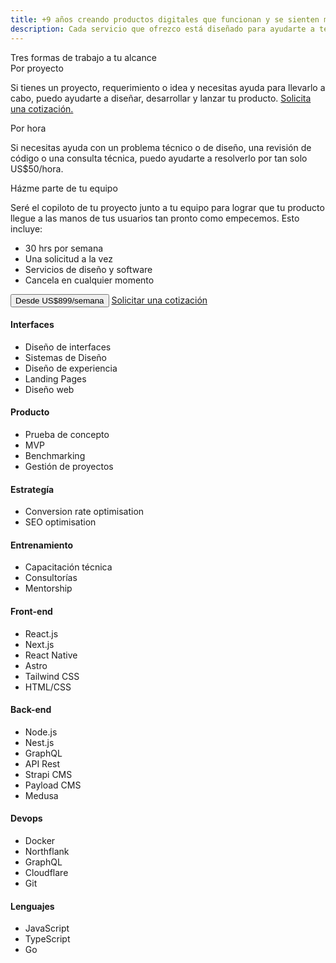 ```yaml
---
title: +9 años creando productos digitales que funcionan y se sienten muy bien
description: Cada servicio que ofrezco está diseñado para ayudarte a tener éxito en tu negocio. Cada buen producto requiere iteraciones de estrategia, diseño y desarrollo.
---
```


<section class="border-b border-tones-200">
  <Container>
    <div class="flex flex-col gap-8 pt-12 pb-16">
      <motion.h2
        client:load
        initial={{opacity:0, y:-20}}
        animate={{opacity:1, y:0}}
        transition={{ type: 'spring', stiffness: 250, damping: 20, delay: 0.15 }}
        className="font-bold text-2xl">Tres formas de trabajo a tu alcance</motion.h2>
      <motion.div
        client:load
        initial={{opacity:0, y:-20}}
        animate={{opacity:1, y:0}}
        transition={{ type: 'spring', stiffness: 250, damping: 20, delay: 0.2 }}
        className="grid md:grid-cols-2 gap-8 gap-y-10">
        <div class="flex flex-col gap-4">
          <div class="flex flex-col gap-1">
            <span class="font-semibold text-lg">Por proyecto</span>
            <p class="font-medium text-tones-700">Si tienes un proyecto, requerimiento o idea y necesitas ayuda para llevarlo a cabo, puedo ayudarte a diseñar, desarrollar y lanzar tu producto. <a href="/contacto/" class="font-semibold text-black underline underline-offset-2">Solicita una cotización.</a></p>
          </div>
        </div>
        <div class="flex flex-col gap-4">
          <div class="flex flex-col gap-1">
            <span class="font-semibold text-lg">Por hora</span>
            <p class="font-medium text-tones-700">Si necesitas ayuda con un problema técnico o de diseño, una revisión de código o una consulta técnica, puedo ayudarte a resolverlo por tan solo <span class="font-semibold text-black">US$50/hora</span>.</p>
          </div>
        </div>
        <div class="md:col-span-2 flex flex-col gap-4">
          <div class="flex flex-col gap-1">
            <span class="font-semibold text-lg">Házme parte de tu equipo</span>
            <p class="font-medium text-tones-700">Seré el copiloto de tu proyecto junto a tu equipo para lograr que tu producto llegue a las manos de tus usuarios tan pronto como empecemos. Esto incluye:</p>
            <ul class="mt-2 flex flex-col gap-1">
              <li class="flex items-center gap-2">
                <Check class="text-black fill-accent-300" size={20} />
                <span>30 hrs por semana</span>
              </li>
              <li class="flex items-center gap-2">
                <Check class="text-black fill-accent-300" size={20} />
                <span>Una solicitud a la vez</span>
              </li>
              <li class="flex items-center gap-2">
                <Check class="text-black fill-accent-300" size={20} />
                <span>Servicios de diseño y software</span>
              </li>
              <li class="flex items-center gap-2">
                <Check class="text-black fill-accent-300" size={20} />
                <span>Cancela en cualquier momento</span>
              </li>
            </ul>
          </div>
        </div>
      </motion.div>
      <motion.div
        client:load
        initial={{opacity:0, y:-20}}
        animate={{opacity:1, y:0}}
        transition={{ type: 'spring', stiffness: 250, damping: 20, delay: 0.25 }}
        className="flex flex-col md:flex-row md:items-center gap-3"
      >
        <button
          data-cal-link="coderdiaz/intro"
          data-cal-namespace="intro"
          data-cal-config='{"layout":"month_view"}'
          aria-label="Agendar una llamada con Javier Diaz"
          class="md:w-max relative px-6 py-3 rounded-full bg-accent-400 text-accent-1000 font-semibold transition hover:scale-105 z-10 text-center border-2 border-black">
          Desde US$899/semana
        </button>
        <a href="/contacto/" class="px-6 py-3 md:w-max rounded-full text-black ring-4 ring-tones-100/50 bg-tones-100/50 font-semibold transition hover:bg-accent-100 hover:ring-accent-100 text-center">
          Solicitar una cotización
        </a>
      </motion.div>
    </div>
  </Container>
</section>
<section class="border-b border-tones-200">
  <Container>
    <div class="grid md:grid-cols-2 gap-0">
      <motion.div
        client:load
        initial={{opacity:0, y:-20}}
        animate={{opacity:1, y:0}}
        transition={{ type: 'spring', stiffness: 250, damping: 20, delay: 0.3 }}
        className="flex flex-col md:border-r border-tones-200">
        <BlockRow title="Diseño y estrategia" class="py-8">
          <span slot="icon" class="bg-accent-400 text-accent-1500 p-1 rounded-lg">
            <Design />
          </span>
          <div class="flex flex-col gap-5 text-lg">
            <div class="flex flex-col gap-3">
              <h4 class="font-semibold text-tones-1000">Interfaces</h4>
              <ul class="flex flex-col gap-2 z-10">
                <li class="font-medium text-tones-800">Diseño de interfaces</li>
                <li class="font-medium text-tones-800">Sistemas de Diseño</li>
                <li class="font-medium text-tones-800">Diseño de experiencia</li>
                <li class="font-medium text-tones-800">Landing Pages</li>
                <li class="font-medium text-tones-800">Diseño web</li>
              </ul>
            </div>
            <div class="flex flex-col gap-3">
              <h4 class="font-semibold text-tones-1000">Producto</h4>
              <ul class="flex flex-col gap-2 z-10">
                <li class="font-medium text-tones-800">Prueba de concepto</li>
                <li class="font-medium text-tones-800">MVP</li>
                <li class="font-medium text-tones-800">Benchmarking</li>
                <li class="font-medium text-tones-800">Gestión de proyectos</li>
              </ul>
            </div>
            <div class="flex flex-col gap-3">
              <h4 class="font-semibold text-tones-1000">Estrategía</h4>
              <ul class="flex flex-col gap-2 z-10">
                <li class="font-medium text-tones-800">Conversion rate optimisation</li>
                <li class="font-medium text-tones-800">SEO optimisation</li>
              </ul>
            </div>
          </div>
        </BlockRow>
        <BlockRow title="Otros servicios" class="py-8">
          <span slot="icon" class="bg-blue-700 text-white p-1 rounded-lg">
            <Mentoring />
          </span>
          <div class="flex flex-col gap-5 text-lg">
            <div class="flex flex-col gap-3">
              <h4 class="font-semibold text-tones-1000">Entrenamiento</h4>
              <ul class="flex flex-col gap-2 z-10">
                <li class="font-medium text-tones-800">Capacitación técnica</li>
                <li class="font-medium text-tones-800">Consultorías</li>
                <li class="font-medium text-tones-800">Mentorship</li>
              </ul>
            </div>
          </div>
        </BlockRow>
      </motion.div>
      <motion.div
        client:load
        initial={{opacity:0, y:-20}}
        animate={{opacity:1, y:0}}
        transition={{ type: 'spring', stiffness: 250, damping: 20, delay: 0.35 }}
      >
        <BlockRow title="Software Development" class="py-8 md:pl-12">
          <span slot="icon" class="bg-black text-white p-1 rounded-lg">
            <Terminal />
          </span>
          <div class="flex flex-col gap-5 text-lg">
            <div class="flex flex-col gap-3">
              <h4 class="font-semibold text-tones-1000">Front-end</h4>
              <ul class="flex flex-col gap-2 z-10">
                <li class="font-medium text-tones-800">React.js</li>
                <li class="font-medium text-tones-800">Next.js</li>
                <li class="font-medium text-tones-800">React Native</li>
                <li class="font-medium text-tones-800">Astro</li>
                <li class="font-medium text-tones-800">Tailwind CSS</li>
                <li class="font-medium text-tones-800">HTML/CSS</li>
              </ul>
            </div>
            <div class="flex flex-col gap-3">
              <h4 class="font-semibold text-tones-1000">Back-end</h4>
              <ul class="flex flex-col gap-2 z-10">
                <li class="font-medium text-tones-800">Node.js</li>
                <li class="font-medium text-tones-800">Nest.js</li>
                <li class="font-medium text-tones-800">GraphQL</li>
                <li class="font-medium text-tones-800">API Rest</li>
                <li class="font-medium text-tones-800">Strapi CMS</li>
                <li class="font-medium text-tones-800">Payload CMS</li>
                <li class="font-medium text-tones-800">Medusa</li>
              </ul>
            </div>
            <div class="flex flex-col gap-3">
              <h4 class="font-semibold text-tones-1000">Devops</h4>
              <ul class="flex flex-col gap-2 z-10">
                <li class="font-medium text-tones-800">Docker</li>
                <li class="font-medium text-tones-800">Northflank</li>
                <li class="font-medium text-tones-800">GraphQL</li>
                <li class="font-medium text-tones-800">Cloudflare</li>
                <li class="font-medium text-tones-800">Git</li>
              </ul>
            </div>
            <div class="flex flex-col gap-3">
              <h4 class="font-semibold text-tones-1000">Lenguajes</h4>
              <ul class="flex flex-col gap-2 z-10">
                <li class="font-medium text-tones-800">JavaScript</li>
                <li class="font-medium text-tones-800">TypeScript</li>
                <li class="font-medium text-tones-800">Go</li>
              </ul>
            </div>
          </div>
        </BlockRow>
      </motion.div>
    </div>
  </Container>
</section>